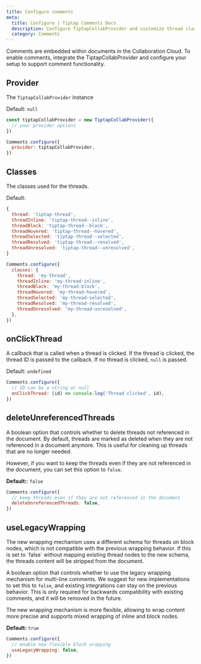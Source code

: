 ```yaml
---
title: Configure comments
meta:
  title: Configure | Tiptap Comments Docs
  description: Configure TiptapCollabProvider and customize thread classes in your Tiptap editor. More in the docs!
  category: Comments
---
```



Comments are embedded within documents in the Collaboration Cloud. To enable comments, integrate the TiptapCollabProvider and configure your setup to support comment functionality.

## Provider

The `TiptapCollabProvider` instance

Default: `null`

```js
const tiptapCollabProvider = new TiptapCollabProvider({
  // your provider options
})

Comments.configure({
  provider: tiptapCollabProvider,
})
```

## Classes

The classes used for the threads.

Default:

```js
{
  thread: 'tiptap-thread',
  threadInline: 'tiptap-thread--inline',
  threadBlock: 'tiptap-thread--block',
  threadHovered: 'tiptap-thread--hovered',
  threadSelected: 'tiptap-thread--selected',
  threadResolved: 'tiptap-thread--resolved',
  threadUnresolved: 'tiptap-thread--unresolved',
}
```

```js
Comments.configure({
  classes: {
    thread: 'my-thread',
    threadInline: 'my-thread-inline',
    threadBlock: 'my-thread-block',
    threadHovered: 'my-thread-hovered',
    threadSelected: 'my-thread-selected',
    threadResolved: 'my-thread-resolved',
    threadUnresolved: 'my-thread-unresolved',
  },
})
```

## onClickThread

A callback that is called when a thread is clicked. If the thread is clicked, the thread ID is passed to the callback. If no thread is clicked, `null` is passed.

Default: `undefined`

```js
Comments.configure({
  // ID can be a string or null
  onClickThread: (id) => console.log('Thread clicked', id),
})
```

## deleteUnreferencedThreads

A boolean option that controls whether to delete threads not referenced in the document. By default, threads are marked as deleted when they are not referenced in a document anymore. This is useful for cleaning up threads that are no longer needed.

However, if you want to keep the threads even if they are not referenced in the document, you can set this option to `false`.

**Default:**: `false`

```js
Comments.configure({
  // keep threads even if they are not referenced in the document
  deleteUnreferencedThreads: false,
})
```

## useLegacyWrapping

<Callout title="Warning" variant="warning">
  The new wrapping mechanism uses a different schema for threads on block nodes, which is not
  compatible with the previous wrapping behavior. If this is set to `false` without mapping existing
  thread nodes to the new schema, the threads content will be stripped from the document.
</Callout>

A boolean option that controls whether to use the legacy wrapping mechanism for multi-line comments. We suggest for new implementations to set this to `false`, and existing integrations can stay on the previous behavior. This is only required for backwards compatibility with existing comments, and it will
be removed in the future.

The new wrapping mechanism is more flexible, allowing to wrap content more precise and supports mixed wrapping of inline and block nodes.

**Default:** `true`

```js
Comments.configure({
  // enable new flexible block wrapping
  useLegacyWrapping: false,
})
```
